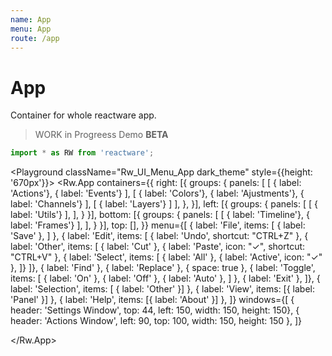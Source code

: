 ```yaml
---
name: App
menu: App
route: /app
---
```



# App

Container for whole reactware app. 

> WORK in Progreess Demo **BETA**

```jsx
import * as RW from 'reactware';
```

<Playground className="Rw_UI_Menu_App dark_theme" style={{height: '670px'}}>
  <Rw.App 
    containers={{
      right: [{
        groups: {
          panels: [
            [ { label: 'Actions'}, { label: 'Events'} ],
            [ { label: 'Colors'}, { label: 'Ajustments'}, { label: 'Channels'} ],
            [ { label: 'Layers'} ]
          ],
        },
      }],
      left: [{
        groups: {
          panels: [
            [ { label: 'Utils'} ],
          ],
        }
      }],
      bottom: [{
        groups: {
          panels: [
            [ { label: 'Timeline'}, { label: 'Frames'} ],
          ],
        }
      }],
      top: [],
    }}
    menu={[
      { label: 'File', items: [
        { label: 'Save' }, 
      ] },
      { label: 'Edit', items: [
        { label: 'Undo', shortcut: "CTRL+Z" },
        { label: 'Other', items: [
          { label: 'Cut' }, 
          { label: 'Paste', icon: "✓", shortcut: "CTRL+V" }, 
          { label: 'Select', items: [
            { label: 'All' },
            { label: 'Active', icon: "✓" },
          ]}
        ]},
        { label: 'Find' }, 
        { label: 'Replace' },
        { space: true },
        { label: 'Toggle', items: [
          { label: 'On' }, 
          { label: 'Off' },
          { label: 'Auto' },
        ] }, 
        { label: 'Exit' }, 
      ]},
      { label: 'Selection', items: [ { label: 'Other' }] },
      { label: 'View', items: [{ label: 'Panel' }] },
      { label: 'Help', items: [{ label: 'About' }] },
    ]}
    windows={[
      { header: 'Settings Window', top: 44, left: 150, width: 150, height: 150},
      { header: 'Actions Window', left: 90, top: 100, width: 150, height: 150 },
    ]}
  >
  </Rw.App>
</Playground>




<PropsTable of={Rw.App} />



